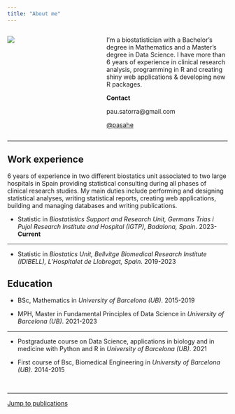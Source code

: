 ```yaml
---
title: "About me"
---
```

<script src="https://kit.fontawesome.com/253e6c3d01.js" crossorigin="anonymous"></script>

::: columns

::: {.column width="30%"}

![](WWW/foto_meva.jpeg)

:::

::: {.column width="10%"}


:::

::: {.column width="60%"}

I’m a biostatistician with a Bachelor's degree in Mathematics and a Master’s degree in Data Science. I have more than 6 years of experience in clinical research analysis, programming in R and creating shiny web applications & developing new R packages.

**Contact**

<i class="fa-solid fa-envelope"></i> pau.satorra@gmail.com

<i class="fa-brands fa-github"></i> <a href= "https://github.com/pasahe">@pasahe</a>

:::

:::

<hr>

## Work experience

6 years of experience in two different biostatics unit associated to two large hospitals in Spain providing statistical consulting during all phases of clinical research studies. My main duties include performing
and designing statistical analyses, writing statistical reports, creating web applications, building and managing databases and writing publications.

- Statistic in _Biostatistics Support and Research Unit, Germans Trias i Pujol Research Institute and Hospital (IGTP), Badalona, Spain_. 2023-**Current**

<hr>

- Statistic in _Biostatics Unit, Bellvitge Biomedical Research Institute (IDIBELL), L'Hospitalet de Llobregat, Spain_. 2019-2023

## Education

- BSc, Mathematics in _University of Barcelona (UB)_. 2015-2019

- MPH, Master in Fundamental Principles of Data Science in _University of Barcelona (UB)_. 2021-2023

<hr>

- Postgraduate course on Data Science, applications in biology and in medicine with Python and R in _University of Barcelona (UB)_. 2021

- First course of Bsc, Biomedical Engineering in _University of Barcelona (UB)_. 2014-2015

<br>

<hr>

<a href = "https://pasahe.github.io/PauSatorra/pub.html"><i class="fa-solid fa-arrow-right"></i> Jump to publications  </a>